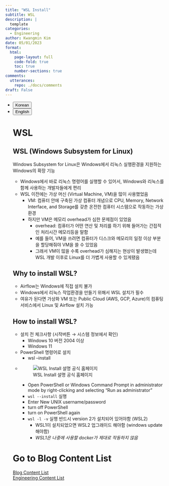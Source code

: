 ```yaml
---
title: "WSL Install"
subtitle: WSL
description: |
  template
categories:
  - Engineering
author: Kwangmin Kim
date: 05/01/2023
format: 
  html:
    page-layout: full
    code-fold: true
    toc: true
    number-sections: true
comments: 
  utterances: 
    repo: ./docs/comments
draft: False
---
```


<ul class="nav nav-pills" id="language-tab" role="tablist">
  <li class="nav-item" role="presentation">
    <button class="nav-link active" id="Korean-tab" data-bs-toggle="tab" data-bs-target="#Korean" type="button" role="tab" aria-controls="Korean" aria-selected="true">Korean</button>
  </li>
  <li class="nav-item" role="presentation">
    <button class="nav-link" id="English-tab" data-bs-toggle="tab" data-bs-target="#English" type="button" role="tab" aria-controls="knitr" aria-selected="false">English</button>
  </li>

<div class="tab-content" id="language-tabcontent">

<div class="tab-pane fade  show active" id="Korean" role="tabpanel" aria-labelledby="Korean-tab">

::: {#Korean .tab-pane .fade .show .active role="tabpanel" aria-labelledby="Korean-tab"}

# WSL

## WSL (Windows Subsystem for Linux)

Windows Subsystem for Linux은 Windows에서 리눅스 실행환경을 지원하는 Windows의 확장 기능

* Windows에서 바로 리눅스 명령어를 실행할 수 있어서, Windows와 리눅스를 함께 사용하는 개발자들에게 편리
* WSL 이전에는 가상 머신 (Virtual Machine, VM)을 많이 사용했었음
    * VM: 컴퓨터 안에 구축된 가상 컴퓨터 개념으로 CPU, Memory, Network Interface, and Storage를 갖춘 온전한 컴퓨터 시스템으로 작동하는 가상환경
    * 하지만 VM은 메모리 overhead가 심한 문제점이 있었음
        * overhead: 컴퓨터가 어떤 연산 및 처리를 하기 위해 들어가는 간접적인 처리시간 메모리등을 말함
        * 예를 들어, VM을 쓰려면 컴퓨터가 디스크와 메모리의 일정 이상 부분을 할당해줘야 VM을 쓸 수 있었음
        * 그래서 VM이 많을 수록 overhead가 심해지는 현상이 발생했는데 WSL 개발 이후로 Linux를 더 가볍게 사용할 수 있게됐음

## Why to install WSL?

* Airflow는 Windows에 직접 설치 불가
* Windows에서 리눅스 작업환경을 만들기 위해서 WSL 설치가 필수
* 여유가 된다면 가상화 VM 또는 Public Cloud (AWS, GCP, Azure)의 컴퓨팅 서비스에서 Linux 및 Airflow 설치 가능

## How to install WSL?

* 설치 전 체크사항 (시작버튼 → 시스템 정보에서 확인)
    * Windows 10 버전 2004 이상
    * Windows 11
* PowerShell 명령어로 설치
    * wsl --install
* ![WSL Install 설명 공식 홈페이지](https://learn.microsoft.com/en-us/windows/wsl/install)
    * Open PowerShell or Windows Command Prompt in administrator mode by right-clicking and selecting "Run as administrator"
    * `wsl --install` 실행
    * Enter New UNIX username/password
    * turn off PowerShell
    * turn on PowerShell again
    * `wsl -l -v` 실행 반드시 version 2가 설치되어 있어야함 (WSL2)
        * WSL1이 설치되었으면 WSL2 업그래이드 해야함 (windows update 해야함)
        * *WSL1은 나중에 사용할 docker가 제대로 작동하지 않음*

:::
</div>

<div class="tab-pane fade" id="English" role="tabpanel" aria-labelledby="English-tab">

::: {#English .tab-pane .fade role="tabpanel" aria-labelledby="English-tab"}

:::


</div>


# Go to Blog Content List

[Blog Content List](../../content_list.qmd)  
[Engineering Content List](../../Engineering/guide_map/index.qmd)